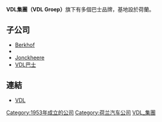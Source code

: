{{Infobox_Company
|company_name = VDL集團
|company_name_en = VDL Groep
|company_logo =
|type = [[私人公司|私人公司]]
|foundation = 1953年
|location = [[File:Flag_of_the_Netherlands.svg|20px]] [[荷蘭|荷蘭]]<br />[[File:Flag_of_Eindhoven.svg|20px]] [[燕豪芬|燕豪芬]]
|products = 巴士及客車
|num_employees = 7321
|revenue = {{profit}} 11億[[歐羅|歐羅]]（2007）
|operating_income = {{profit}} 8790萬歐羅（2007）
|net_income = {{profit}} 6410萬歐羅（2007）
|homepage = [http://www.vdl.nl http://www.vdl.nl]
}}

'''VDL集團（VDL Groep）'''旗下有多個巴士品牌，基地設於荷蘭。

== 子公司 ==
*[[Berkhof|Berkhof]]
*{{link-en|VDL Bova|VDL Bova}}
*[[Jonckheere|Jonckheere]]
*[[VDL巴士|VDL巴士]]

== 連結 ==
{{Commonscat|VDL Groep}}
*[http://www.vdl.nl VDL] {{Wayback|url=http://www.vdl.nl/ |date=20070729230242 }}

{{Transp-stub}}

{{客车制造商}}
{{荷兰汽车制造业}}
{{Authority control}}
[[Category:1953年成立的公司|Category:1953年成立的公司]]
[[Category:荷兰汽车公司|Category:荷兰汽车公司]]
[[Category:VDL_集團|]]